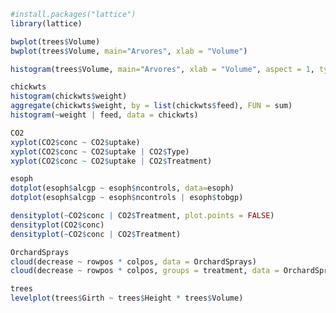 ```r
#install.packages("lattice")
library(lattice)
```

```r
bwplot(trees$Volume)
bwplot(trees$Volume, main="Arvores", xlab = "Volume")
```

```r
histogram(trees$Volume, main="Arvores", xlab = "Volume", aspect = 1, type = "percent", nint = 20)
```

```r
chickwts
histogram(chickwts$weight)
aggregate(chickwts$weight, by = list(chickwts$feed), FUN = sum)
histogram(~weight | feed, data = chickwts)
```

```r
CO2
xyplot(CO2$conc ~ CO2$uptake)
xyplot(CO2$conc ~ CO2$uptake | CO2$Type)
xyplot(CO2$conc ~ CO2$uptake | CO2$Treatment)
```

```r
esoph
dotplot(esoph$alcgp ~ esoph$ncontrols, data=esoph)
dotplot(esoph$alcgp ~ esoph$ncontrols | esoph$tobgp)
```

```r
densityplot(~CO2$conc | CO2$Treatment, plot.points = FALSE)
densityplot(CO2$conc)
densityplot(~CO2$conc | CO2$Treatment)
```
```r
OrchardSprays
cloud(decrease ~ rowpos * colpos, data = OrchardSprays)
cloud(decrease ~ rowpos * colpos, groups = treatment, data = OrchardSprays)
```
```r
trees
levelplot(trees$Girth ~ trees$Height * trees$Volume)
```